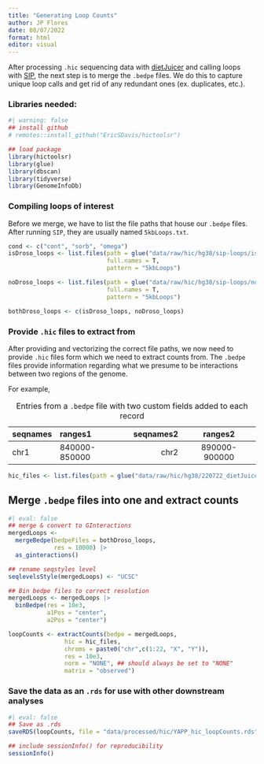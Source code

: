 ```yaml
---
title: "Generating Loop Counts"
author: JP Flores
date: 08/07/2022
format: html
editor: visual
---
```


After processing `.hic` sequencing data with [dietJuicer](https://github.com/EricSDavis/dietJuicer) and calling loops with [SIP](https://github.com/PouletAxel/SIP), the next step is to merge the `.bedpe` files. We do this to capture unique loop calls and get rid of any redundant ones (ex. duplicates, etc.).

### Libraries needed:

```r
#| warning: false
## install github
# remotes::install_github("EricSDavis/hictoolsr")

## load package
library(hictoolsr)
library(glue)
library(dbscan)
library(tidyverse)
library(GenomeInfoDb)
```

### Compiling loops of interest

Before we merge, we have to list the file paths that house our `.bedpe` files. After running `SIP`, they are usually named `5kbLoops.txt`.

```r
cond <- c("cont", "sorb", "omega")
isDroso_loops <- list.files(path = glue("data/raw/hic/hg38/sip-loops/isDroso/{cond}"),
                            full.names = T,
                            pattern = "5kbLoops")

noDroso_loops <- list.files(path = glue("data/raw/hic/hg38/sip-loops/noDroso/{cond}"),
                            full.names = T,
                            pattern = "5kbLoops")

bothDroso_loops <- c(isDroso_loops, noDroso_loops)
```

### Provide `.hic` files to extract from

After providing and vectorizing the correct file paths, we now need to provide `.hic` files form which we need to extract counts from. The `.bedpe` files provide information regarding what we presume to be interactions between two regions of the genome.

For example,

| seqnames | ranges1       | seqnames2 |    ranges2    |
|----------|:--------------|----------:|:-------------:|
| chr1     | 840000-850000 |      chr2 | 890000-900000 |

: Entries from a `.bedpe` file with two custom fields added to each record

```r
hic_files <- list.files(path = glue("data/raw/hic/hg38/220722_dietJuicerCore/{cond}"), full.names = T)
```

## Merge `.bedpe` files into one and extract counts

```r
#| eval: false
## merge & convert to GInteractions
mergedLoops <- 
  mergeBedpe(bedpeFiles = bothDroso_loops,
             res = 10000) |> 
  as_ginteractions()

## rename seqstyles level
seqlevelsStyle(mergedLoops) <- "UCSC"

## Bin bedpe files to correct resolution
mergedLoops <- mergedLoops |> 
  binBedpe(res = 10e3,
           a1Pos = "center",
           a2Pos = "center")

loopCounts <- extractCounts(bedpe = mergedLoops,
                hic = hic_files,
                chroms = paste0("chr",c(1:22, "X", "Y")),
                res = 10e3,
                norm = "NONE", ## should always be set to "NONE"
                matrix = "observed")
```

### Save the data as an `.rds` for use with other downstream analyses

```r
#| eval: false
## Save as .rds
saveRDS(loopCounts, file = "data/processed/hic/YAPP_hic_loopCounts.rds")
```

```r
## include sessionInfo() for reproducibility
sessionInfo()
```
